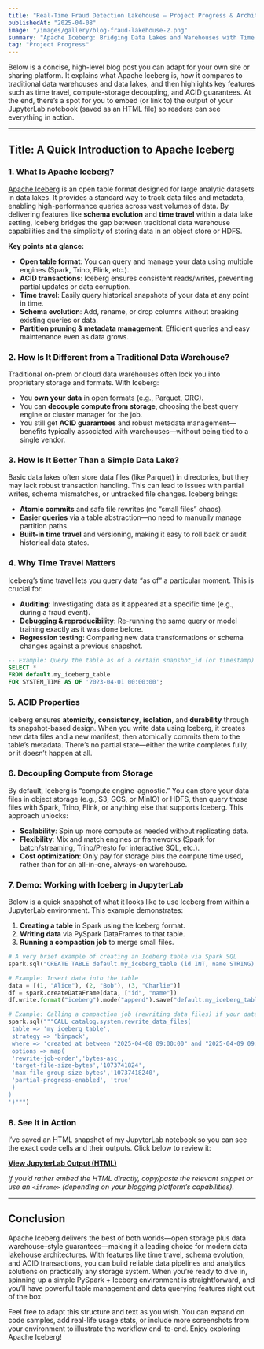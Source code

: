 ```yaml
---
title: "Real-Time Fraud Detection Lakehouse – Project Progress & Architecture Rationale"
publishedAt: "2025-04-08"
image: "/images/gallery/blog-fraud-lakehouse-2.png"
summary: "Apache Iceberg: Bridging Data Lakes and Warehouses with Time Travel and ACID Power"
tag: "Project Progress"
---
```


Below is a concise, high-level blog post you can adapt for your own site or sharing platform. It explains what Apache Iceberg is, how it compares to traditional data warehouses and data lakes, and then highlights key features such as time travel, compute-storage decoupling, and ACID guarantees. At the end, there’s a spot for you to embed (or link to) the output of your JupyterLab notebook (saved as an HTML file) so readers can see everything in action.

---

## Title: A Quick Introduction to Apache Iceberg

### 1. What Is Apache Iceberg?
[Apache Iceberg](https://iceberg.apache.org/) is an open table format designed for large analytic datasets in data lakes. It provides a standard way to track data files and metadata, enabling high-performance queries across vast volumes of data. By delivering features like **schema evolution** and **time travel** within a data lake setting, Iceberg bridges the gap between traditional data warehouse capabilities and the simplicity of storing data in an object store or HDFS.

**Key points at a glance:**
- **Open table format**: You can query and manage your data using multiple engines (Spark, Trino, Flink, etc.).
- **ACID transactions**: Iceberg ensures consistent reads/writes, preventing partial updates or data corruption.
- **Time travel**: Easily query historical snapshots of your data at any point in time.
- **Schema evolution**: Add, rename, or drop columns without breaking existing queries or data.
- **Partition pruning & metadata management**: Efficient queries and easy maintenance even as data grows.

### 2. How Is It Different from a Traditional Data Warehouse?
Traditional on-prem or cloud data warehouses often lock you into proprietary storage and formats. With Iceberg:
- You **own your data** in open formats (e.g., Parquet, ORC).
- You can **decouple compute from storage**, choosing the best query engine or cluster manager for the job.
- You still get **ACID guarantees** and robust metadata management—benefits typically associated with warehouses—without being tied to a single vendor.

### 3. How Is It Better Than a Simple Data Lake?
Basic data lakes often store data files (like Parquet) in directories, but they may lack robust transaction handling. This can lead to issues with partial writes, schema mismatches, or untracked file changes. Iceberg brings:
- **Atomic commits** and safe file rewrites (no “small files” chaos).
- **Easier queries** via a table abstraction—no need to manually manage partition paths.
- **Built-in time travel** and versioning, making it easy to roll back or audit historical data states.

### 4. Why Time Travel Matters
Iceberg’s time travel lets you query data “as of” a particular moment. This is crucial for:
- **Auditing**: Investigating data as it appeared at a specific time (e.g., during a fraud event).
- **Debugging & reproducibility**: Re-running the same query or model training exactly as it was done before.
- **Regression testing**: Comparing new data transformations or schema changes against a previous snapshot.

```sql
-- Example: Query the table as of a certain snapshot_id (or timestamp)
SELECT *
FROM default.my_iceberg_table
FOR SYSTEM_TIME AS OF '2023-04-01 00:00:00';
```

### 5. ACID Properties
Iceberg ensures **atomicity**, **consistency**, **isolation**, and **durability** through its snapshot-based design. When you write data using Iceberg, it creates new data files and a new manifest, then atomically commits them to the table’s metadata. There’s no partial state—either the write completes fully, or it doesn’t happen at all.

### 6. Decoupling Compute from Storage
By default, Iceberg is “compute engine–agnostic.” You can store your data files in object storage (e.g., S3, GCS, or MinIO) or HDFS, then query those files with Spark, Trino, Flink, or anything else that supports Iceberg. This approach unlocks:
- **Scalability**: Spin up more compute as needed without replicating data.
- **Flexibility**: Mix and match engines or frameworks (Spark for batch/streaming, Trino/Presto for interactive SQL, etc.).
- **Cost optimization**: Only pay for storage plus the compute time used, rather than for an all-in-one, always-on warehouse.

### 7. Demo: Working with Iceberg in JupyterLab
Below is a quick snapshot of what it looks like to use Iceberg from within a JupyterLab environment. This example demonstrates:
1. **Creating a table** in Spark using the Iceberg format.
2. **Writing data** via PySpark DataFrames to that table.
3. **Running a compaction job** to merge small files.

```python
# A very brief example of creating an Iceberg table via Spark SQL
spark.sql("CREATE TABLE default.my_iceberg_table (id INT, name STRING) USING ICEBERG")

# Example: Insert data into the table
data = [(1, "Alice"), (2, "Bob"), (3, "Charlie")]
df = spark.createDataFrame(data, ["id", "name"])
df.write.format("iceberg").mode("append").save("default.my_iceberg_table")

# Example: Calling a compaction job (rewriting data files) if your data was streamed
spark.sql("""CALL catalog.system.rewrite_data_files(
 table => 'my_iceberg_table',
 strategy => 'binpack',
 where => 'created_at between "2025-04-08 09:00:00" and "2025-04-09 09:59:59" ',
 options => map(
 'rewrite-job-order','bytes-asc',
 'target-file-size-bytes','1073741824',
 'max-file-group-size-bytes','10737418240',
 'partial-progress-enabled', 'true'
 )
)
')""")
```

### 8. See It in Action
I’ve saved an HTML snapshot of my JupyterLab notebook so you can see the exact code cells and their outputs. Click below to review it:

**[View JupyterLab Output (HTML)](https://drive.google.com/file/d/19wEjSw5_LCMBwV5ZYC8B_WWb6RMe-Fb7/view?usp=sharing)**

*If you’d rather embed the HTML directly, copy/paste the relevant snippet or use an `<iframe>` (depending on your blogging platform’s capabilities).*

---

## Conclusion
Apache Iceberg delivers the best of both worlds—open storage plus data warehouse–style guarantees—making it a leading choice for modern data lakehouse architectures. With features like time travel, schema evolution, and ACID transactions, you can build reliable data pipelines and analytics solutions on practically any storage system. When you’re ready to dive in, spinning up a simple PySpark + Iceberg environment is straightforward, and you’ll have powerful table management and data querying features right out of the box.

Feel free to adapt this structure and text as you wish. You can expand on code samples, add real-life usage stats, or include more screenshots from your environment to illustrate the workflow end-to-end. Enjoy exploring Apache Iceberg!